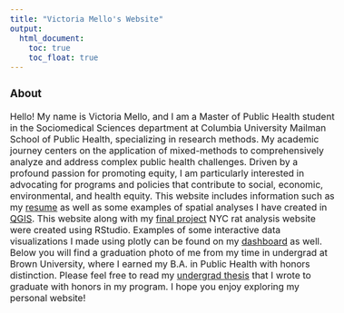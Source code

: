 ```yaml
---
title: "Victoria Mello's Website"
output: 
  html_document:
    toc: true
    toc_float: true
---
```

<style>
  body {
    font-size: 16px; /
  }
</style>

### About
Hello! My name is Victoria Mello, and I am a Master of Public Health student in the Sociomedical Sciences department at Columbia University Mailman School of Public Health, specializing in research methods. My academic journey centers on the application of mixed-methods to comprehensively analyze and address complex public health challenges. Driven by a profound passion for promoting equity, I am particularly interested in advocating for programs and policies that contribute to social, economic, environmental, and health equity. This website includes information such as my [resume](resume.html) as well as some examples of spatial analyses I have created in [QGIS](QGIS.html). This website along with my [final project](https://nn2477.github.io/p8105-fp-rats.github.io/index.html) NYC rat analysis website were created using RStudio. Examples of some interactive data visualizations I made using plotly can be found on my [dashboard](dashboard.html) as well. Below you will find a graduation photo of me from my time in undergrad at Brown University, where I earned my B.A. in Public Health with honors distinction. Please feel free to read my [undergrad thesis](VMthesis.pdf) that I wrote to graduate with honors in my program. I hope you enjoy exploring my personal website! 